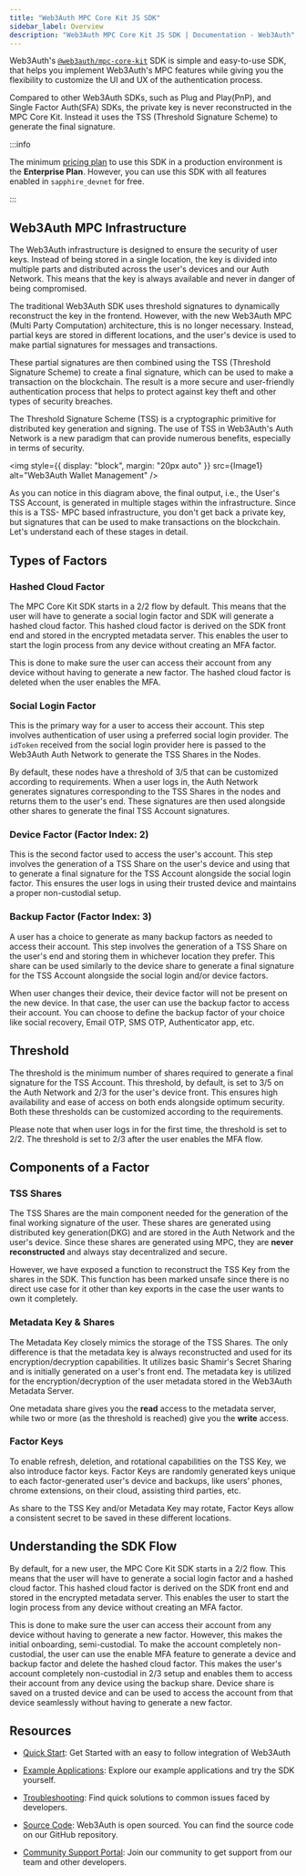 ```yaml
---
title: "Web3Auth MPC Core Kit JS SDK"
sidebar_label: Overview
description: "Web3Auth MPC Core Kit JS SDK | Documentation - Web3Auth"
---
```



Web3Auth's [`@web3auth/mpc-core-kit`](https://github.com/Web3Auth/mpc-core-kit) SDK is simple and
easy-to-use SDK, that helps you implement Web3Auth's MPC features while giving you the flexibility
to customize the UI and UX of the authentication process.

Compared to other Web3Auth SDKs, such as Plug and Play(PnP), and Single Factor Auth(SFA) SDKs, the
private key is never reconstructed in the MPC Core Kit. Instead it uses the TSS (Threshold Signature
Scheme) to generate the final signature.

:::info

The minimum [pricing plan](https://web3auth.io/pricing.html) to use this SDK in a production
environment is the **Enterprise Plan**. However, you can use this SDK with all features enabled in
`sapphire_devnet` for free.

:::

## Web3Auth MPC Infrastructure

The Web3Auth infrastructure is designed to ensure the security of user keys. Instead of being stored
in a single location, the key is divided into multiple parts and distributed across the user's
devices and our Auth Network. This means that the key is always available and never in danger of
being compromised.

The traditional Web3Auth SDK uses threshold signatures to dynamically reconstruct the key in the
frontend. However, with the new Web3Auth MPC (Multi Party Computation) architecture, this is no
longer necessary. Instead, partial keys are stored in different locations, and the user's device is
used to make partial signatures for messages and transactions.

These partial signatures are then combined using the TSS (Threshold Signature Scheme) to create a
final signature, which can be used to make a transaction on the blockchain. The result is a more
secure and user-friendly authentication process that helps to protect against key theft and other
types of security breaches.

The Threshold Signature Scheme (TSS) is a cryptographic primitive for distributed key generation and
signing. The use of TSS in Web3Auth's Auth Network is a new paradigm that can provide numerous
benefits, especially in terms of security.

<img
  style={{ display: "block", margin: "20px auto" }}
  src={Image1}
  alt="Web3Auth Wallet Management"
/>

As you can notice in this diagram above, the final output, i.e., the User's TSS Account, is
generated in multiple stages within the infrastructure. Since this is a TSS- MPC based
infrastructure, you don't get back a private key, but signatures that can be used to make
transactions on the blockchain. Let's understand each of these stages in detail.

## Types of Factors

### Hashed Cloud Factor

The MPC Core Kit SDK starts in a 2/2 flow by default. This means that the user will have to generate
a social login factor and SDK will generate a hashed cloud factor. This hashed cloud factor is
derived on the SDK front end and stored in the encrypted metadata server. This enables the user to
start the login process from any device without creating an MFA factor.

This is done to make sure the user can access their account from any device without having to
generate a new factor. The hashed cloud factor is deleted when the user enables the MFA.

### Social Login Factor

This is the primary way for a user to access their account. This step involves authentication of
user using a preferred social login provider. The `idToken` received from the social login provider
here is passed to the Web3Auth Auth Network to generate the TSS Shares in the Nodes.

By default, these nodes have a threshold of 3/5 that can be customized according to requirements.
When a user logs in, the Auth Network generates signatures corresponding to the TSS Shares in the
nodes and returns them to the user's end. These signatures are then used alongside other shares to
generate the final TSS Account signatures.

### Device Factor (Factor Index: 2)

This is the second factor used to access the user's account. This step involves the generation of a
TSS Share on the user's device and using that to generate a final signature for the TSS Account
alongside the social login factor. This ensures the user logs in using their trusted device and
maintains a proper non-custodial setup.

### Backup Factor (Factor Index: 3)

A user has a choice to generate as many backup factors as needed to access their account. This step
involves the generation of a TSS Share on the user's end and storing them in whichever location they
prefer. This share can be used similarly to the device share to generate a final signature for the
TSS Account alongside the social login and/or device factors.

When user changes their device, their device factor will not be present on the new device. In that
case, the user can use the backup factor to access their account. You can choose to define the
backup factor of your choice like social recovery, Email OTP, SMS OTP, Authenticator app, etc.

## Threshold

The threshold is the minimum number of shares required to generate a final signature for the TSS
Account. This threshold, by default, is set to 3/5 on the Auth Network and 2/3 for the user's device
front. This ensures high availability and ease of access on both ends alongside optimum security.
Both these thresholds can be customized according to the requirements.

Please note that when user logs in for the first time, the threshold is set to 2/2. The threshold is
set to 2/3 after the user enables the MFA flow.

## Components of a Factor

### TSS Shares

The TSS Shares are the main component needed for the generation of the final working signature of
the user. These shares are generated using distributed key generation(DKG) and are stored in the
Auth Network and the user's device. Since these shares are generated using MPC, they are **never
reconstructed** and always stay decentralized and secure.

However, we have exposed a function to reconstruct the TSS Key from the shares in the SDK. This
function has been marked unsafe since there is no direct use case for it other than key exports in
the case the user wants to own it completely.

### Metadata Key & Shares

The Metadata Key closely mimics the storage of the TSS Shares. The only difference is that the
metadata key is always reconstructed and used for its encryption/decryption capabilities. It
utilizes basic Shamir's Secret Sharing and is initially generated on a user's front end. The
metadata key is utilized for the encryption/decryption of the user metadata stored in the Web3Auth
Metadata Server.

One metadata share gives you the **read** access to the metadata server, while two or more (as the
threshold is reached) give you the **write** access.

### Factor Keys

To enable refresh, deletion, and rotational capabilities on the TSS Key, we also introduce factor
keys. Factor Keys are randomly generated keys unique to each factor-generated user's device and
backups, like users' phones, chrome extensions, on their cloud, assisting third parties, etc.

As share to the TSS Key and/or Metadata Key may rotate, Factor Keys allow a consistent secret to be
saved in these different locations.

## Understanding the SDK Flow

By default, for a new user, the MPC Core Kit SDK starts in a 2/2 flow. This means that the user will
have to generate a social login factor and a hashed cloud factor. This hashed cloud factor is
derived on the SDK front end and stored in the encrypted metadata server. This enables the user to
start the login process from any device without creating an MFA factor.

This is done to make sure the user can access their account from any device without having to
generate a new factor. However, this makes the initial onboarding, semi-custodial. To make the
account completely non-custodial, the user can use the enable MFA feature to generate a device and
backup factor and delete the hashed cloud factor. This makes the user's account completely
non-custodial in 2/3 setup and enables them to access their account from any device using the backup
share. Device share is saved on a trusted device and can be used to access the account from that
device seamlessly without having to generate a new factor.

## Resources

- [Quick Start](/quick-start?product=CORE_KIT&sdk=MPC_CORE_KIT&framework=REACT&stepIndex=0): Get
  Started with an easy to follow integration of Web3Auth

- [Example Applications](/examples?product=Core+Kit&sdk=MPC+Core+Kit): Explore our example
  applications and try the SDK yourself.

- [Troubleshooting](/troubleshooting): Find quick solutions to common issues faced by developers.

- [Source Code](https://github.com/web3auth/mpc-core-kit): Web3Auth is open sourced. You can find
  the source code on our GitHub repository.

- [Community Support Portal](https://web3auth.io/community): Join our community to get support from
  our team and other developers.
